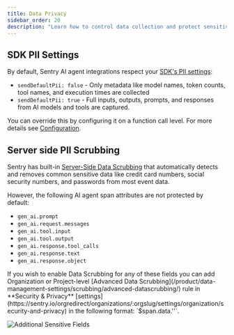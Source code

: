 ```yaml
---
title: Data Privacy
sidebar_order: 20
description: "Learn how to control data collection and protect sensitive information in AI agent monitoring."
---
```


## SDK PII Settings

By default, Sentry AI agent integrations respect your [SDK's PII settings](/platforms/javascript/guides/nextjs/data-management/data-collected/):

- `sendDefaultPii: false` - Only metadata like model names, token counts, tool names, and execution times are collected
- `sendDefaultPii: true` - Full inputs, outputs, prompts, and responses from AI models and tools are captured.

You can override this by configuring it on a function call level. For more details see [Configuration](/platforms/javascript/guides/nextjs/configuration/integrations/vercelai/#configuration).

## Server side PII Scrubbing

<Alert level="info">

Sentry has built-in [Server-Side Data Scrubbing](/security-legal-pii/scrubbing/server-side-scrubbing/) that automatically detects and removes common sensitive data like credit card numbers, social security numbers, and passwords from most event data.

However, the following AI agent span attributes are not protected by default:

- `gen_ai.prompt`
- `gen_ai.request.messages`
- `gen_ai.tool.input`
- `gen_ai.tool.output`
- `gen_ai.response.tool_calls`
- `gen_ai.response.text`
- `gen_ai.response.object`

</Alert>
If you wish to enable Data Scrubbing for any of these fields you can add Organization or Project-level [Advanced Data Scrubbing](/product/data-management-settings/scrubbing/advanced-datascrubbing/) rule in **Security & Privacy** [settings](https://sentry.io/orgredirect/organizations/:orgslug/settings/organization/security-and-privacy) in the following format: `$span.data.'<span attribute>'`.

![Additional Sensitive Fields](./img/advanced-scrubbing-rule.png)
